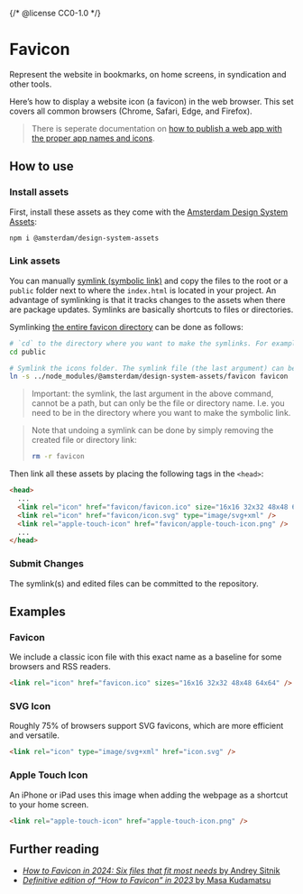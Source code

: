 {/* @license CC0-1.0 */}


<Meta title="Brand/Assets/Favicon" />

# Favicon

Represent the website in bookmarks, on home screens, in syndication and other tools.

Here’s how to display a website icon (a favicon) in the web browser.
This set covers all common browsers (Chrome, Safari, Edge, and Firefox).

> There is seperate documentation on [how to publish a web app with the proper app names and icons](/docs/docs-developer-guide-web-app--docs).

## How to use

### Install assets

First, install these assets as they come with the [Amsterdam Design System Assets](https://www.npmjs.com/package/@amsterdam/design-system-assets):

```sh
npm i @amsterdam/design-system-assets
```

### Link assets

You can manually [symlink (symbolic link)](https://en.wikipedia.org/wiki/Symbolic_link#POSIX_and_Unix-like_operating_systems) and copy the files to the root or a `public` folder next to where the `index.html` is located in your project.
An advantage of symlinking is that it tracks changes to the assets when there are package updates. Symlinks are basically shortcuts to files or directories.

Symlinking [the entire favicon directory](https://github.com/Amsterdam/design-system/tree/develop/proprietary/assets/favicon) can be done as follows:

```sh
# `cd` to the directory where you want to make the symlinks. For example:
cd public

# Symlink the icons folder. The symlink file (the last argument) can be named anything you like.
ln -s ../node_modules/@amsterdam/design-system-assets/favicon favicon
```

> Important: the symlink, the last argument in the above command, cannot be a path, but can only be the file or directory name.
> I.e. you need to be in the directory where you want to make the symbolic link.

> Note that undoing a symlink can be done by simply removing the created file or directory link:
>
> ```sh
> rm -r favicon
> ```

Then link all these assets by placing the following tags in the `<head>`:

```html
<head>
  ...
  <link rel="icon" href="favicon/favicon.ico" size="16x16 32x32 48x48 64x64" />
  <link rel="icon" href="favicon/icon.svg" type="image/svg+xml" />
  <link rel="apple-touch-icon" href="favicon/apple-touch-icon.png" />
  ...
</head>
```

### Submit Changes

The symlink(s) and edited files can be committed to the repository.

## Examples

### Favicon

<Favicon />

We include a classic icon file with this exact name as a baseline for some browsers and RSS readers.

```html
<link rel="icon" href="favicon.ico" sizes="16x16 32x32 48x48 64x64" />
```

### SVG Icon

<SvgIcon />

Roughly 75% of browsers support SVG favicons, which are more efficient and versatile.

```html
<link rel="icon" type="image/svg+xml" href="icon.svg" />
```

### Apple Touch Icon

<AppleTouchIcon />

An iPhone or iPad uses this image when adding the webpage as a shortcut to your home screen.

```html
<link rel="apple-touch-icon" href="apple-touch-icon.png" />
```

## Further reading

- [_How to Favicon in 2024: Six files that fit most needs_ by Andrey Sitnik](https://evilmartians.com/chronicles/how-to-favicon-in-2021-six-files-that-fit-most-needs)
- [_Definitive edition of “How to Favicon” in 2023_ by Masa Kudamatsu](https://dev.to/masakudamatsu/favicon-nightmare-how-to-maintain-sanity-3al7)
